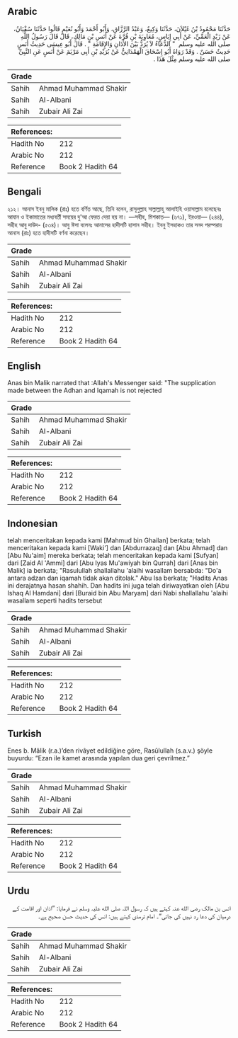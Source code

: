 ## Arabic


<div dir="rtl" lang="ar" style={{fontSize:'larger',backgroundColor:'#f8f9fa',padding:20}}>
حَدَّثَنَا مَحْمُودُ بْنُ غَيْلاَنَ، حَدَّثَنَا وَكِيعٌ، وَعَبْدُ الرَّزَّاقِ، وَأَبُو أَحْمَدَ وَأَبُو نُعَيْمٍ قَالُوا حَدَّثَنَا سُفْيَانُ، عَنْ زَيْدٍ الْعَمِّيِّ، عَنْ أَبِي إِيَاسٍ، مُعَاوِيَةَ بْنِ قُرَّةَ عَنْ أَنَسِ بْنِ مَالِكٍ، قَالَ قَالَ رَسُولُ اللَّهِ صلى الله عليه وسلم ‏ "‏ الدُّعَاءُ لاَ يُرَدُّ بَيْنَ الأَذَانِ وَالإِقَامَةِ ‏"‏ ‏.‏ قَالَ أَبُو عِيسَى حَدِيثُ أَنَسٍ حَدِيثٌ حَسَنٌ ‏.‏ وَقَدْ رَوَاهُ أَبُو إِسْحَاقَ الْهَمْدَانِيُّ عَنْ بُرَيْدِ بْنِ أَبِي مَرْيَمَ عَنْ أَنَسٍ عَنِ النَّبِيِّ صلى الله عليه وسلم مِثْلَ هَذَا ‏.‏
</div>
<div style={{backgroundColor:'#f8f9fa',padding:20, marginBottom: 10}}><table> <thead> <tr> <th>Grade</th> <th></th> </tr> </thead> <tbody> <tr><td>Sahih</td><td>Ahmad Muhammad Shakir</td></tr><tr><td>Sahih</td><td>Al-Albani</td></tr><tr><td>Sahih</td><td>Zubair Ali Zai</td></tr></tbody></table><table> <thead> <tr> <th>References:</th> <th></th> </tr> </thead> <tbody><tr><td>Hadith No</td><td>212</td></tr><tr><td>Arabic No</td><td>212</td></tr><tr><td>Reference</td><td>Book 2 Hadith 64</td></tr></tbody></table></div>

## Bengali


<div dir="ltr" lang="bn" style={{fontSize:'larger',backgroundColor:'#f8f9fa',padding:20}}>
২১২। আনাস ইবনু মালিক (রাঃ) হতে বর্ণিত আছে, তিনি বলেন, রাসূলুল্লাহ সাল্লাল্লাহু আলাইহি ওয়াসাল্লাম বলেছেনঃ আযান ও ইকামাতের মধ্যবর্তী সময়ের দু'আ ফেরত দেয়া হয় না। —সহীহ, মিশকাত— (৬৭১), ইরওয়া— (২৪৪), সহীহ আবু দাউদ- (৫৩৪)। আবু ঈসা বলেনঃ আনাসের হাদীসটি হাসান সহীহ। ইবনু ইসহাকও তার সনদ পরম্পরায় আনাস (রাঃ) হতে হাদীসটি বর্ণনা করেছেন।
</div>
<div style={{backgroundColor:'#f8f9fa',padding:20, marginBottom: 10}}><table> <thead> <tr> <th>Grade</th> <th></th> </tr> </thead> <tbody> <tr><td>Sahih</td><td>Ahmad Muhammad Shakir</td></tr><tr><td>Sahih</td><td>Al-Albani</td></tr><tr><td>Sahih</td><td>Zubair Ali Zai</td></tr></tbody></table><table> <thead> <tr> <th>References:</th> <th></th> </tr> </thead> <tbody><tr><td>Hadith No</td><td>212</td></tr><tr><td>Arabic No</td><td>212</td></tr><tr><td>Reference</td><td>Book 2 Hadith 64</td></tr></tbody></table></div>

## English


<div dir="ltr" lang="en" style={{fontSize:'larger',backgroundColor:'#f8f9fa',padding:20}}>
Anas bin Malik narrated that :Allah's Messenger said: "The supplication made between the Adhan and Iqamah is not rejected
</div>
<div style={{backgroundColor:'#f8f9fa',padding:20, marginBottom: 10}}><table> <thead> <tr> <th>Grade</th> <th></th> </tr> </thead> <tbody> <tr><td>Sahih</td><td>Ahmad Muhammad Shakir</td></tr><tr><td>Sahih</td><td>Al-Albani</td></tr><tr><td>Sahih</td><td>Zubair Ali Zai</td></tr></tbody></table><table> <thead> <tr> <th>References:</th> <th></th> </tr> </thead> <tbody><tr><td>Hadith No</td><td>212</td></tr><tr><td>Arabic No</td><td>212</td></tr><tr><td>Reference</td><td>Book 2 Hadith 64</td></tr></tbody></table></div>

## Indonesian


<div dir="ltr" lang="id" style={{fontSize:'larger',backgroundColor:'#f8f9fa',padding:20}}>
telah menceritakan kepada kami [Mahmud bin Ghailan] berkata; telah menceritakan kepada kami [Waki'] dan [Abdurrazaq] dan [Abu Ahmad] dan [Abu Nu'aim] mereka berkata; telah menceritakan kepada kami [Sufyan] dari [Zaid Al 'Ammi] dari [Abu Iyas Mu'awiyah bin Qurrah] dari [Anas bin Malik] ia berkata; "Rasulullah shallallahu 'alaihi wasallam bersabda: "Do'a antara adzan dan iqamah tidak akan ditolak." Abu Isa berkata; "Hadits Anas ini derajatnya hasan shahih. Dan hadits ini juga telah diriwayatkan oleh [Abu Ishaq Al Hamdani] dari [Buraid bin Abu Maryam] dari Nabi shallallahu 'alaihi wasallam seperti hadits tersebut
</div>
<div style={{backgroundColor:'#f8f9fa',padding:20, marginBottom: 10}}><table> <thead> <tr> <th>Grade</th> <th></th> </tr> </thead> <tbody> <tr><td>Sahih</td><td>Ahmad Muhammad Shakir</td></tr><tr><td>Sahih</td><td>Al-Albani</td></tr><tr><td>Sahih</td><td>Zubair Ali Zai</td></tr></tbody></table><table> <thead> <tr> <th>References:</th> <th></th> </tr> </thead> <tbody><tr><td>Hadith No</td><td>212</td></tr><tr><td>Arabic No</td><td>212</td></tr><tr><td>Reference</td><td>Book 2 Hadith 64</td></tr></tbody></table></div>

## Turkish


<div dir="ltr" lang="tr" style={{fontSize:'larger',backgroundColor:'#f8f9fa',padding:20}}>
Enes b. Mâlik (r.a.)’den rivâyet edildiğine göre, Rasûlullah (s.a.v.) şöyle buyurdu: “Ezan ile kamet arasında yapılan dua geri çevrilmez.”
</div>
<div style={{backgroundColor:'#f8f9fa',padding:20, marginBottom: 10}}><table> <thead> <tr> <th>Grade</th> <th></th> </tr> </thead> <tbody> <tr><td>Sahih</td><td>Ahmad Muhammad Shakir</td></tr><tr><td>Sahih</td><td>Al-Albani</td></tr><tr><td>Sahih</td><td>Zubair Ali Zai</td></tr></tbody></table><table> <thead> <tr> <th>References:</th> <th></th> </tr> </thead> <tbody><tr><td>Hadith No</td><td>212</td></tr><tr><td>Arabic No</td><td>212</td></tr><tr><td>Reference</td><td>Book 2 Hadith 64</td></tr></tbody></table></div>

## Urdu


<div dir="rtl" lang="ur" style={{fontSize:'larger',backgroundColor:'#f8f9fa',padding:20}}>
انس بن مالک رضی الله عنہ کہتے ہیں کہ رسول اللہ صلی الله علیہ وسلم نے فرمایا: ”اذان اور اقامت کے درمیان کی دعا رد نہیں کی جاتی“۔ امام ترمذی کہتے ہیں: انس کی حدیث حسن صحیح ہے۔
</div>
<div style={{backgroundColor:'#f8f9fa',padding:20, marginBottom: 10}}><table> <thead> <tr> <th>Grade</th> <th></th> </tr> </thead> <tbody> <tr><td>Sahih</td><td>Ahmad Muhammad Shakir</td></tr><tr><td>Sahih</td><td>Al-Albani</td></tr><tr><td>Sahih</td><td>Zubair Ali Zai</td></tr></tbody></table><table> <thead> <tr> <th>References:</th> <th></th> </tr> </thead> <tbody><tr><td>Hadith No</td><td>212</td></tr><tr><td>Arabic No</td><td>212</td></tr><tr><td>Reference</td><td>Book 2 Hadith 64</td></tr></tbody></table></div>